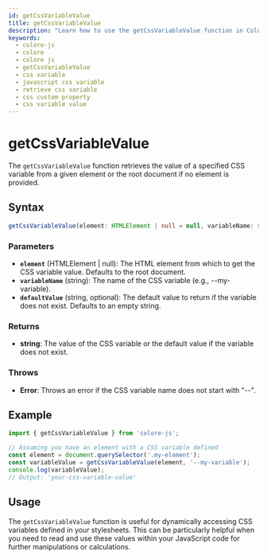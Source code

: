 ```yaml
---
id: getCssVariableValue
title: getCssVariableValue
description: "Learn how to use the getCssVariableValue function in Colore JS to retrieve the value of a CSS variable. This guide covers the syntax, parameters, examples, and practical applications for accessing CSS variable values in your projects."
keywords:
  - colore-js
  - colore
  - colore js
  - getCssVariableValue
  - css variable
  - javascript css variable
  - retrieve css variable
  - css custom property
  - css variable value
---
```



<StructuredData />

# getCssVariableValue

The `getCssVariableValue` function retrieves the value of a specified CSS variable from a given element or the root document if no element is provided.

## Syntax

```typescript
getCssVariableValue(element: HTMLElement | null = null, variableName: string, defaultValue: string = ''): string;
```

### Parameters

- **`element`** (HTMLElement | null): The HTML element from which to get the CSS variable value. Defaults to the root document.
- **`variableName`** (string): The name of the CSS variable (e.g., --my-variable).
- **`defaultValue`** (string, optional): The default value to return if the variable does not exist. Defaults to an empty string.

### Returns

- **string**: The value of the CSS variable or the default value if the variable does not exist.

### Throws

- **Error**: Throws an error if the CSS variable name does not start with "--".

## Example

```typescript
import { getCssVariableValue } from 'colore-js';

// Assuming you have an element with a CSS variable defined
const element = document.querySelector('.my-element');
const variableValue = getCssVariableValue(element, '--my-variable');
console.log(variableValue);
// Output: 'your-css-variable-value'
```

## Usage

The `getCssVariableValue` function is useful for dynamically accessing CSS variables defined in your stylesheets. This can be particularly helpful when you need to read and use these values within your JavaScript code for further manipulations or calculations.
